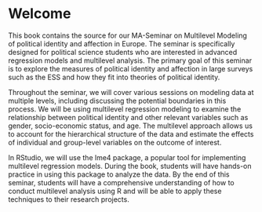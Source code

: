# Welcome {.unnumbered}

This book contains the source for our MA-Seminar on Multilevel Modeling of political identity and affection in Europe. The seminar is specifically designed for political science students who are interested in advanced regression models and multilevel analysis. The primary goal of this seminar is to explore the measures of political identity and affection in large surveys such as the ESS and how they fit into theories of political identity.

Throughout the seminar, we will cover various sessions on modeling data at multiple levels, including discussing the potential boundaries in this process. We will be using multilevel regression modeling to examine the relationship between political identity and other relevant variables such as gender, socio-economic status, and age. The multilevel approach allows us to account for the hierarchical structure of the data and estimate the effects of individual and group-level variables on the outcome of interest.

In RStudio, we will use the lme4 package, a popular tool for implementing multilevel regression models. During the book, students will have hands-on practice in using this package to analyze the data. By the end of this seminar, students will have a comprehensive understanding of how to conduct multilevel analysis using R and will be able to apply these techniques to their research projects.